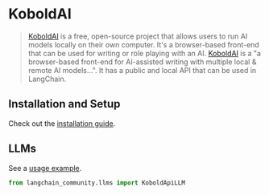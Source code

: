 # KoboldAI

>[KoboldAI](https://koboldai.com/) is a free, open-source project that allows users to run AI models locally 
> on their own computer. 
> It's a browser-based front-end that can be used for writing or role playing with an AI.
>[KoboldAI](https://github.com/KoboldAI/KoboldAI-Client) is a "a browser-based front-end for 
> AI-assisted writing with multiple local & remote AI models...". 
> It has a public and local API that can be used in LangChain.

## Installation and Setup

Check out the [installation guide](https://github.com/KoboldAI/KoboldAI-Client).

## LLMs

See a [usage example](/docs/integrations/llms/koboldai).

```python
from langchain_community.llms import KoboldApiLLM
```
